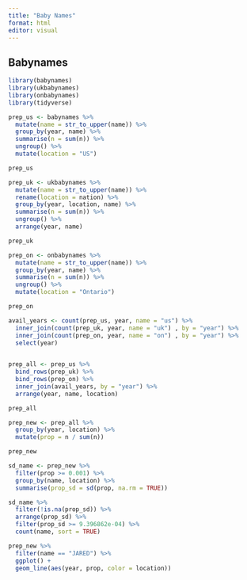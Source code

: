```yaml
---
title: "Baby Names"
format: html
editor: visual
---
```


## Babynames

```r
library(babynames)
library(ukbabynames)
library(onbabynames)
library(tidyverse)
```

```r
prep_us <- babynames %>% 
  mutate(name = str_to_upper(name)) %>% 
  group_by(year, name) %>% 
  summarise(n = sum(n)) %>% 
  ungroup() %>% 
  mutate(location = "US")

prep_us
```

```r
prep_uk <- ukbabynames %>% 
  mutate(name = str_to_upper(name)) %>% 
  rename(location = nation) %>% 
  group_by(year, location, name) %>% 
  summarise(n = sum(n)) %>% 
  ungroup() %>% 
  arrange(year, name)

prep_uk
```

```r
prep_on <- onbabynames %>% 
  mutate(name = str_to_upper(name)) %>% 
  group_by(year, name) %>% 
  summarise(n = sum(n)) %>% 
  ungroup() %>% 
  mutate(location = "Ontario")

prep_on
```

```r
avail_years <- count(prep_us, year, name = "us") %>% 
  inner_join(count(prep_uk, year, name = "uk") , by = "year") %>% 
  inner_join(count(prep_on, year, name = "on") , by = "year") %>% 
  select(year)
  
```

```r
prep_all <- prep_us %>% 
  bind_rows(prep_uk) %>% 
  bind_rows(prep_on) %>% 
  inner_join(avail_years, by = "year") %>% 
  arrange(year, name, location)

prep_all
```

```r
prep_new <- prep_all %>% 
  group_by(year, location) %>% 
  mutate(prop = n / sum(n))

prep_new
```

```r
sd_name <- prep_new %>% 
  filter(prop >= 0.001) %>% 
  group_by(name, location) %>% 
  summarise(prop_sd = sd(prop, na.rm = TRUE))

sd_name %>% 
  filter(!is.na(prop_sd)) %>% 
  arrange(prop_sd) %>% 
  filter(prop_sd >= 9.396862e-04) %>% 
  count(name, sort = TRUE) 
```

```r
prep_new %>%    
  filter(name == "JARED") %>%    
  ggplot() +   
  geom_line(aes(year, prop, color = location)) 
```





